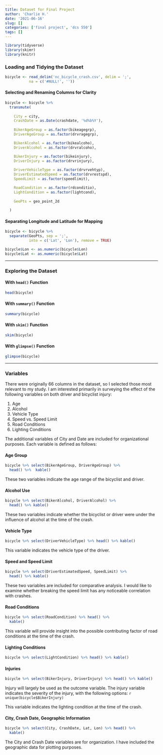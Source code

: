 ```yaml
---
title: Dataset for Final Project
author: 'Charlie H.'
date: '2021-06-16'
slug: []
categories: ['final project', 'dcs 550']
tags: []
---
```


```r
library(tidyverse)
library(skimr)
library(knitr)
```

### Loading and Tidying the Dataset

```r
bicycle <- read_delim('nc_bicycle_crash.csv', delim = ';',
           na = c('#NULL!', ''))
```

#### Selecting and Renaming Columns for Clarity

```r
bicycle <- bicycle %>%
  transmute(
    
    City = city,
    CrashDate = as.Date(crashdate, '%d%b%Y'),
    
    BikerAgeGroup = as.factor(bikeagegrp),
    DriverAgeGroup = as.factor(drvragegrp),

    BikerAlcohol = as.factor(bikealcoho),
    DriverAlcohol = as.factor(drvralcoho),

    BikerInjury = as.factor(bikeinjury),
    DriverInjury = as.factor(drvrinjury),
    
    DriverVehicleType = as.factor(drvrvehtyp),
    DriverEstimatedSpeed = as.factor(drvrestspd),
    SpeedLimit = as.factor(speedlimit),

    RoadCondition = as.factor(rdconditio),
    LightCondition = as.factor(lightcond),
    
    GeoPts = geo_point_2d
    
  )
```

#### Separating Longitude and Latitude for Mapping

```r
bicycle <- bicycle %>% 
  separate(GeoPts, sep = ';',
           into = c('Lat', 'Lon'), remove = TRUE)

bicycle$Lon <- as.numeric(bicycle$Lon)
bicycle$Lat <- as.numeric(bicycle$Lat)
```

-----

### Exploring the Dataset

#### With `head()` Function

``` r
head(bicycle)
```

#### With `summary()` Function
```r
summary(bicycle)
```

#### With `skim()` Function
```r
skim(bicycle)
```

#### With `glimpse()` Function
```r
glimpse(bicycle)
```

-----

### Variables

There were originally 66 columns in the dataset, so I selected those most relevant to my study. I am interested primarily in surveying the effect of the following variables on both driver and bicyclist injury:

1. Age
2. Alcohol
3. Vehicle Type
4. Speed vs. Speed Limit
5. Road Conditions
6. Lighting Conditions

The additional variables of City and Date are included for organizational purposes. Each variable is defined as follows:

#### Age Group

```r
bicycle %>% select(BikerAgeGroup, DriverAgeGroup) %>%
  head() %>%  kable()
```

These two variables indicate the age range of the bicyclist and driver.

#### Alcohol Use

```r
bicycle %>% select(BikerAlcohol, DriverAlcohol) %>%
  head() %>% kable()
```

These two variables indicate whether the bicyclist or driver were under the influence of alcohol at the time of the crash.

#### Vehicle Type

```r
bicycle %>% select(DriverVehicleType) %>% head() %>% kable()
```

This variable indicates the vehicle type of the driver.

#### Speed and Speed Limit

```r
bicycle %>% select(DriverEstimatedSpeed, SpeedLimit) %>%
  head() %>% kable()
```

These two variables are included for comparative analysis. I would like to examine whether breaking the speed limit has any noticeable correlation with crashes.

#### Road Conditions

```r
bicycle %>% select(RoadCondition) %>% head() %>%
  kable()
```

This variable will provide insight into the possible contributing factor of road conditions at the time of the crash.

#### Lighting Conditions

```r
bicycle %>% select(LightCondition) %>% head() %>% kable()
```

#### Injuries

```r
bicycle %>% select(BikerInjury, DriverInjury) %>% head() %>% kable()
```

Injury will largely be used as the outcome variable. The injury variable indicates the severity of the injury, with the following options: `r unique(bicycle$BikerInjury)`

This variable indicates the lighting condition at the time of the crash.

#### City, Crash Date, Geographic Information

```r
bicycle %>% select(City, CrashDate, Lat, Lon) %>% head() %>%
  kable()
```

The City and Crash Date variables are for organization. I have included the geographic data for plotting purposes. 